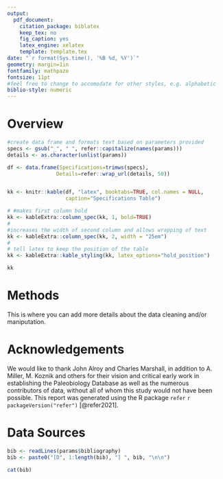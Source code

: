 ---
output:
  pdf_document:
    citation_package: biblatex
    keep_tex: no
    fig_caption: yes
    latex_engine: xelatex
    template: template.tex
date: "`r format(Sys.time(), '%B %d, %Y')`"
geometry: margin=1in
fontfamily: mathpazo
fontsize: 11pt
#feel free to change to accomodate for other styles, e.g. alphabetic
biblio-style: numeric
---
# Overview

```{r echo=FALSE, message=FALSE, warning=FALSE}
#create data frame and formats text based on parameters provided
specs <- gsub("_", " ", refer::capitalize(names(params)))
details <- as.character(unlist(params))

df <- data.frame(Specifications=trimws(specs),
                Details=refer::wrap_url(details, 50))


kk <- knitr::kable(df, "latex", booktabs=TRUE, col.names = NULL,
                   caption="Specifications Table")

# #makes first column bold
kk <- kableExtra::column_spec(kk, 1, bold=TRUE)
# 
#increases the width of second column and allows wrapping of text
kk <- kableExtra::column_spec(kk, 2, width = "25em")
# 
# tell latex to keep the position of the table
kk <- kableExtra::kable_styling(kk, latex_options="hold_position")

kk
```

# Methods
This is where you can add more details about the data cleaning and/or maniputation.

# Acknowledgements
We would like to thank John Alroy and Charles Marshall, in addition to A. Miller, M. Koznik and others for their vision and critical early work in establishing the Paleobiology Database as well as the numerous contributors of data, without all of whom this study would not have been possible. This report was generated using the R package `refer` `r packageVersion("refer")` [@refer2021].

# Data Sources
\setlength{\parindent}{0cm}
\baselineskip=0.8\baselineskip
```{r include=FALSE}
bib <- readLines(params$bibliography)
bib <- paste0("[D", 1:length(bib), "] ", bib, "\n\n")
```

```{r echo=FALSE, results='asis'}
cat(bib)

```
